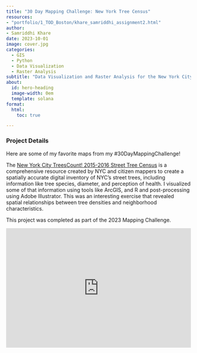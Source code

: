 ```yaml
---
title: "30 Day Mapping Challenge: New York Tree Census"
resources: 
- "portfolio/1_TOD_Boston/khare_samriddhi_assignment2.html"
author:
- Samriddhi Khare
date: 2023-10-01
image: cover.jpg
categories:
  - GIS
  - Python
  - Data Visualization
  - Raster Analysis
subtitle: "Data Visualization and Raster Analysis for the New York City Tree Census."
about:
  id: hero-heading
  image-width: 0em
  template: solana
format:
  html:
    toc: true

---
```


### Project Details

Here are some of my favorite maps from my #30DayMappingChallenge! 

The [New York City TreesCount! 2015-2016 Street Tree Census](https://www.nycgovparks.org/trees/treescount) is a comprehensive resource created by NYC and citizen mappers to create a spatially accurate digital inventory of NYC’s street trees, including information like tree species, diameter, and perception of health. I visualized some of that information using tools like ArcGIS, and R and post-processing using Adobe Illustrator. This was an interesting exercise that revealed spatial relationships between tree densities and neighborhood characteristics. 

This project was completed as part of the 2023 Mapping Challenge.  

<div style="position:relative;padding-top:max(60%,326px);height:0;width:100%"><iframe allow="clipboard-write" sandbox="allow-top-navigation allow-top-navigation-by-user-activation allow-downloads allow-scripts allow-same-origin allow-popups allow-modals allow-popups-to-escape-sandbox allow-forms" allowfullscreen="true" style="position:absolute;border:none;width:100%;height:100%;left:0;right:0;top:0;bottom:0;" src="https://e.issuu.com/embed.html?d=withbackcover&u=samriddhikhare"></iframe></div>






